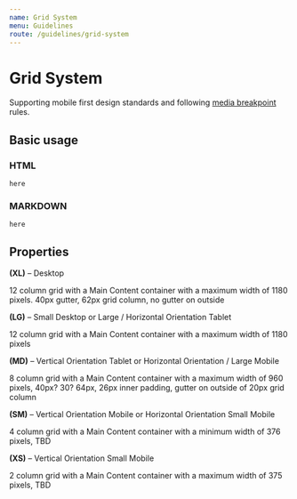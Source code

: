 ```yaml
---
name: Grid System
menu: Guidelines
route: /guidelines/grid-system
---
```


# Grid System

Supporting mobile first design standards and following [media breakpoint](/components/media-breakpoints "Design Standards, Media Breakpoints") rules.

## Basic usage

### HTML

`here`

### MARKDOWN 

`here`

## Properties

**(XL)** – Desktop

12 column grid with a Main Content container with a maximum width of 1180 pixels. 40px gutter, 62px grid column, no gutter on outside

**(LG)** – Small Desktop or Large / Horizontal Orientation Tablet 

12 column grid with a Main Content container with a maximum width of 1180 pixels

**(MD)** – Vertical Orientation Tablet or Horizontal Orientation / Large Mobile 

8 column grid with a Main Content container with a maximum width of 960 pixels, 40px? 30? 64px, 26px inner padding, gutter on outside of 20px grid column

**(SM)** – Vertical Orientation Mobile or Horizontal Orientation Small Mobile

4 column grid with a Main Content container with a minimum width of 376 pixels, TBD

**(XS)** – Vertical Orientation Small Mobile

2 column grid with a Main Content container with a maximum width of 375 pixels, TBD